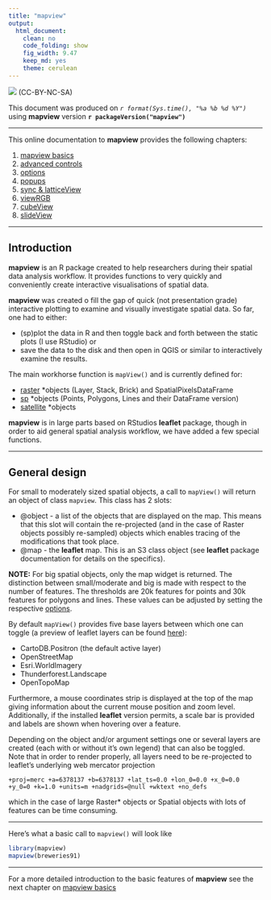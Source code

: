 ```yaml
---
title: "mapview"
output:
  html_document:
    clean: no
    code_folding: show
    fig_width: 9.47
    keep_md: yes
    theme: cerulean
---
```


![](http://i.creativecommons.org/l/by-nc-sa/3.0/88x31.png) (CC-BY-NC-SA)

This document was produced on _`r format(Sys.time(), "%a %b %d %Y")`_ using **mapview** version **`r packageVersion("mapview")`**

------

This online documentation to **mapview** provides the following chapters:

1. [mapview basics](basics/basics.html)
2. [advanced controls](advanced/advanced.html)
3. [options](options/options.html)
4. [popups](popups/html/popups.html)
5. [sync & latticeView](sync/sync.html)
6. [viewRGB](viewrgb/viewrgb.html)
7. [cubeView](cubeview/cubeview.html)
8. [slideView](slideview/slideview.html)

------

## Introduction

**mapview** is an R package created to help researchers during their spatial data analysis workflow. It provides functions to very quickly and conveniently create interactive visualisations of spatial data.

**mapview** was created o fill the gap of quick (not presentation grade) interactive plotting to examine and visually investigate spatial data. So far, one had to either:

* (sp)plot the data in R and then toggle back and forth between the static plots (I use RStudio) or
* save the data to the disk and then open in QGIS or similar to interactively examine the results.

The main workhorse function is `mapView()` and is currently defined for:

* [raster](https://cran.r-project.org/web/packages/raster/index.html) *objects (Layer, Stack, Brick) and SpatialPixelsDataFrame
* [sp](https://cran.r-project.org/web/packages/sp/index.html) *objects (Points, Polygons, Lines and their DataFrame version)
* [satellite](https://cran.r-project.org/web/packages/satellite/index.html) *objects

**mapview** is in large parts based on RStudios **leaflet** package, though in order to aid general spatial analysis workflow, we have added a few special functions.

------

## General design

For small to moderately sized spatial objects, a call to `mapView()` will return an object of class `mapview`. This class has 2 slots:

* @object - a list of the objects that are displayed on the map. This means that this slot will contain the re-projected (and in the case of Raster objects possibly re-sampled) objects which enables tracing of the modifications that took place.
* @map - the **leaflet** map. This is an S3 class object (see **leaflet** package documentation for details on the specifics).

**NOTE:** For big spatial objects, only the map widget is returned. The distinction between small/moderate and big is made with respect to the number of features. The thresholds are 20k features for points and 30k features for polygons and lines. These values can be adjusted by setting the respective [options](options/options.html).

By default `mapView()` provides five base layers between which one can toggle (a preview of leaflet layers can be found [here](http://leaflet-extras.github.io/leaflet-providers/preview/)):

* CartoDB.Positron (the default active layer)
* OpenStreetMap
* Esri.WorldImagery
* Thunderforest.Landscape
* OpenTopoMap

Furthermore, a mouse coordinates strip is displayed at the top of the map giving information about the current mouse position and zoom level. Additionally, if the installed **leaflet** version permits, a scale bar is provided and labels are shown when hovering over a feature.

Depending on the object and/or argument settings one or several layers are created (each with or without it’s own legend) that can also be toggled. Note that in order to render properly, all layers need to be re-projected to leaflet’s underlying web mercator projection

`+proj=merc +a=6378137 +b=6378137 +lat_ts=0.0 +lon_0=0.0 +x_0=0.0 +y_0=0 +k=1.0 +units=m +nadgrids=@null +wktext +no_defs`

which in the case of large Raster* objects or Spatial objects with lots of features can be time consuming.

------

Here's what a basic call to `mapview()` will look like

```r
library(mapview)
mapview(breweries91)
```

------

For a more detailed introduction to the basic features of **mapview** see the next chapter on [mapview basics]()
